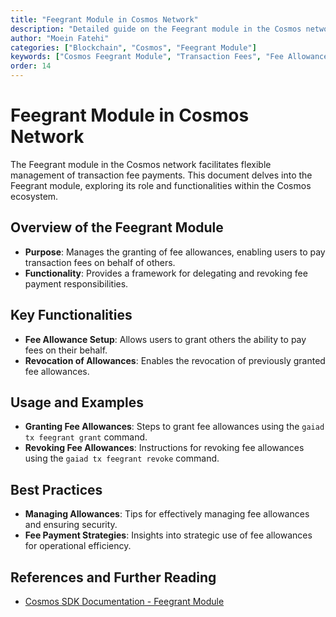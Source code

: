 ```yaml
---
title: "Feegrant Module in Cosmos Network"
description: "Detailed guide on the Feegrant module in the Cosmos network, covering its functionalities in granting and managing fee allowances."
author: "Moein Fatehi"
categories: ["Blockchain", "Cosmos", "Feegrant Module"]
keywords: ["Cosmos Feegrant Module", "Transaction Fees", "Fee Allowances", "Cosmos Network"]
order: 14
---
```


# Feegrant Module in Cosmos Network

The Feegrant module in the Cosmos network facilitates flexible management of transaction fee payments. This document delves into the Feegrant module, exploring its role and functionalities within the Cosmos ecosystem.

## Overview of the Feegrant Module
- **Purpose**: Manages the granting of fee allowances, enabling users to pay transaction fees on behalf of others.
- **Functionality**: Provides a framework for delegating and revoking fee payment responsibilities.

## Key Functionalities
- **Fee Allowance Setup**: Allows users to grant others the ability to pay fees on their behalf.
- **Revocation of Allowances**: Enables the revocation of previously granted fee allowances.

## Usage and Examples
- **Granting Fee Allowances**: Steps to grant fee allowances using the `gaiad tx feegrant grant` command.
- **Revoking Fee Allowances**: Instructions for revoking fee allowances using the `gaiad tx feegrant revoke` command.

## Best Practices
- **Managing Allowances**: Tips for effectively managing fee allowances and ensuring security.
- **Fee Payment Strategies**: Insights into strategic use of fee allowances for operational efficiency.

## References and Further Reading
- [Cosmos SDK Documentation - Feegrant Module](https://docs.cosmos.network/master/modules/feegrant/)

